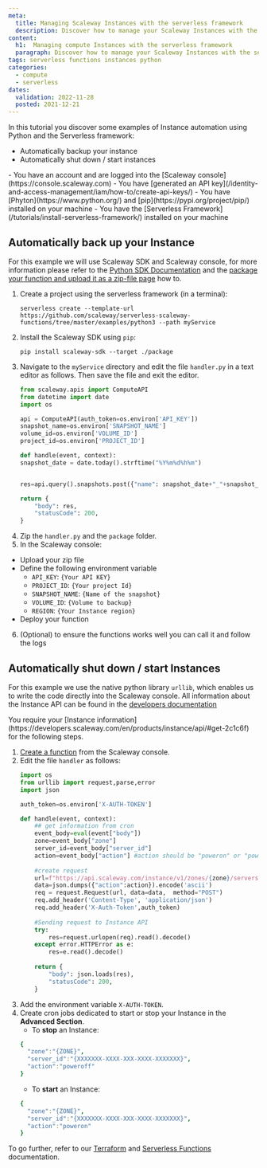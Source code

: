 ```yaml
---
meta:
  title: Managing Scaleway Instances with the serverless framework
  description: Discover how to manage your Scaleway Instances with the serverless framework and python
content:
  h1:  Managing compute Instances with the serverless framework
  paragraph: Discover how to manage your Scaleway Instances with the serverless framework and python
tags: serverless functions instances python 
categories:
  - compute
  - serverless
dates:
  validation: 2022-11-28
  posted: 2021-12-21
---
```


In this tutorial you discover some examples of Instance automation using Python and the Serverless framework: 

*  Automatically backup your instance 
*  Automatically shut down / start instances

<Macro id="iam-requirements" />
 
<Message type="requirement">
  - You have an account and are logged into the [Scaleway console](https://console.scaleway.com)
  - You have [generated an API key](/identity-and-access-management/iam/how-to/create-api-keys/)
  - You have [Phyton](https://www.python.org/) and [pip](https://pypi.org/project/pip/) installed on your machine
  - You have the [Serverless Framework](/tutorials/install-serverless-framework/) installed on your machine
</Message>

## Automatically back up your Instance

For this example we will use Scaleway SDK and Scaleway console, for more information please refer to the [Python SDK Documentation](https://github.com/scaleway/python-scaleway) and the [package your function and upload it as a zip-file page](/serverless/functions/how-to/package-function-dependencies-in-zip/) how to.

1. Create a project using the serverless framework (in a terminal):
    ```
    serverless create --template-url https://github.com/scaleway/serverless-scaleway-functions/tree/master/examples/python3 --path myService
    ```
2. Install the Scaleway SDK using `pip`:
    ```
    pip install scaleway-sdk --target ./package
    ```
3. Navigate to the `myService` directory and edit the file `handler.py` in a text editor as follows. Then save the file and exit the editor. 
    ```py
    from scaleway.apis import ComputeAPI
    from datetime import date
    import os

    api = ComputeAPI(auth_token=os.environ['API_KEY'])
    snapshot_name=os.environ['SNAPSHOT_NAME']
    volume_id=os.environ['VOLUME_ID']
    project_id=os.environ['PROJECT_ID']

    def handle(event, context):
    snapshot_date = date.today().strftime("%Y%m%d%h%m")

    
    res=api.query().snapshots.post({"name": snapshot_date+"_"+snapshot_name,"volume_id": volume_id,"project": project_id})
    
    return {
        "body": res,
        "statusCode": 200,
    }
    ```
4. Zip the `handler.py` and the `package` folder.
5. In the Scaleway console: 
    <Lightbox src="scaleway-function-uploadzip.webp" alt="" />

  * Upload your zip file 
  * Define the following environment variable
      * `API_KEY`: `{Your API KEY}` 
      * `PROJECT_ID`: `{Your project Id}`
      * `SNAPSHOT_NAME`: `{Name of the snapshot}`
      * `VOLUME_ID`: `{Volume to backup}`
      * `REGION`: `{Your Instance region}`
  * Deploy your function
6. (Optional) to ensure the functions works well you can call it and follow the logs

## Automatically shut down / start Instances

For this example we use the native python library `urllib`, which enables us to write the code directly into the Scaleway console.
All information about the Instance API can be found in the [developers documentation](https://developers.scaleway.com/en/products/instance/api/#get-2c1c6f)

<Message type="note">
  You require your [Instance information](https://developers.scaleway.com/en/products/instance/api/#get-2c1c6f) for the following steps.
</Message>

1. [Create a function](/serverless/functions/how-to/create-a-function/) from the Scaleway console.
2. Edit the file `handler` as follows:
    ```py
    import os
    from urllib import request,parse,error
    import json

    auth_token=os.environ['X-AUTH-TOKEN']

    def handle(event, context):
        ## get information from cron
        event_body=eval(event["body"])
        zone=event_body["zone"]
        server_id=event_body["server_id"]
        action=event_body["action"] #action should be "poweron" or "poweroff"
        
        #create request
        url=f"https://api.scaleway.com/instance/v1/zones/{zone}/servers/{server_id}/action"
        data=json.dumps({"action":action}).encode('ascii')
        req = request.Request(url, data=data,  method="POST")
        req.add_header('Content-Type', 'application/json')
        req.add_header('X-Auth-Token',auth_token)
        
        #Sending request to Instance API
        try: 
            res=request.urlopen(req).read().decode()
        except error.HTTPError as e:
            res=e.read().decode()
            
        return {
            "body": json.loads(res),
            "statusCode": 200,
        }
    ```
3. Add the environment variable `X-AUTH-TOKEN`.
4. Create cron jobs dedicated to start or stop your Instance in the **Advanced Section**.
    * To **stop** an Instance:
    ```yaml
    {
      "zone":"{ZONE}",
      "server_id":"{XXXXXXX-XXXX-XXX-XXXX-XXXXXXX}",
      "action":"poweroff"
    }
    ```
    * To **start** an Instance:
    ```yaml
    {
      "zone":"{ZONE}",
      "server_id":"{XXXXXXX-XXXX-XXX-XXXX-XXXXXXX}",
      "action":"poweron"
    }
    ```

To go further, refer to our [Terraform](/tutorials/terraform-quickstart/) and [Serverless Functions](/serverless/functions/quickstart/) documentation.